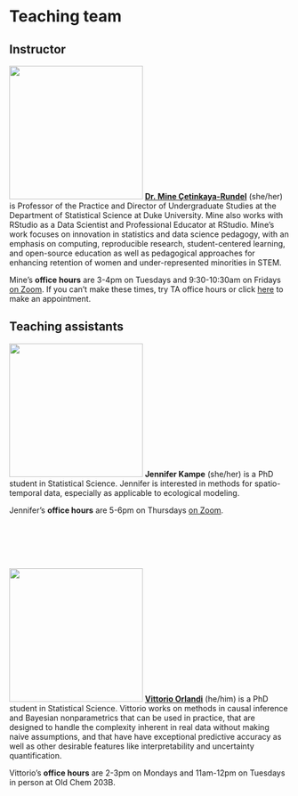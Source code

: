 # Teaching team

## Instructor

<img src="images/mine.png" class="cover" width="240" height="240"/> [**Dr. Mine Çetinkaya-Rundel**](http://mine-cr.com/) (she/her) is Professor of the Practice and Director of Undergraduate Studies at the Department of Statistical Science at Duke University.
Mine also works with RStudio as a Data Scientist and Professional Educator at RStudio.
Mine's work focuses on innovation in statistics and data science pedagogy, with an emphasis on computing, reproducible research, student-centered learning, and open-source education as well as pedagogical approaches for enhancing retention of women and under-represented minorities in STEM.

Mine's **office hours** are 3-4pm on Tuesdays and 9:30-10:30am on Fridays [on Zoom](https://sakai.duke.edu/portal/site/8bb9612c-0cec-4245-bb50-14e2db668ed4/page/e742f0bb-aa55-4bd5-8aaf-ab50c01fc332).
If you can't make these times, try TA office hours or click [here](https://outlook.office365.com/owa/calendar/mc301@duke.edu/pbp/) to make an appointment.

## Teaching assistants

<img src="images/jennifer.png" class="cover" width="240" height="240"/> **Jennifer Kampe** (she/her) is a PhD student in Statistical Science.
Jennifer is interested in methods for spatio-temporal data, especially as applicable to ecological modeling.

Jennifer's **office hours** are 5-6pm on Thursdays [on Zoom](https://sakai.duke.edu/portal/site/8bb9612c-0cec-4245-bb50-14e2db668ed4/page/e742f0bb-aa55-4bd5-8aaf-ab50c01fc332).

<br><br><br><br>

<img src="images/vittorio.png" class="cover" width="240" height="240"/> [**Vittorio Orlandi**](https://vittorioorlandi.github.io/) (he/him) is a PhD student in Statistical Science.
Vittorio works on methods in causal inference and Bayesian nonparametrics that can be used in practice, that are designed to handle the complexity inherent in real data without making naive assumptions, and that have have exceptional predictive accuracy as well as other desirable features like interpretability and uncertainty quantification.

Vittorio's **office hours** are 2-3pm on Mondays and 11am-12pm on Tuesdays in person at Old Chem 203B.
